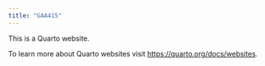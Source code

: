 ```yaml
---
title: "GAA415"
---
```


This is a Quarto website.

To learn more about Quarto websites visit <https://quarto.org/docs/websites>.

